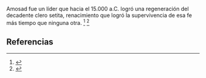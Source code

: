 Amosad fue un líder que hacia el 15.000 a.C. logró una regeneración del decadente clero setita, renacimiento que logró la supervivencia de esa fe más tiempo que ninguna otra. <ref>{{lib|LU|78|5|1}}</ref> <ref>{{lib|LU|92|5|9}}</ref> 

== Referencias ==
<references />
